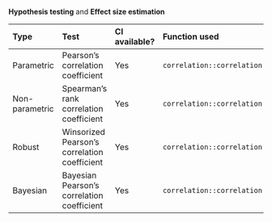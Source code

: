 **Hypothesis testing** and **Effect size estimation**

| Type           | Test                                         | CI available? | Function used                |
| :------------- | :------------------------------------------- | :------------ | :--------------------------- |
| Parametric     | Pearson's correlation coefficient            | Yes           | `correlation::correlation()` |
| Non-parametric | Spearman's rank correlation coefficient      | Yes           | `correlation::correlation()` |
| Robust         | Winsorized Pearson's correlation coefficient | Yes           | `correlation::correlation()` |
| Bayesian       | Bayesian Pearson's correlation coefficient   | Yes           | `correlation::correlation()` |
